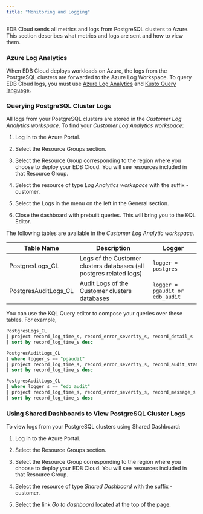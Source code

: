 ```yaml
---
title: "Monitoring and Logging"
---
```



EDB Cloud sends all metrics and logs from PostgreSQL clusters to Azure. This section describes what metrics and logs are sent and how to view them.

### Azure Log Analytics

When EDB Cloud deploys workloads on Azure, the logs from the PostgreSQL clusters are forwarded to the Azure Log Workspace.
To query EDB Cloud logs, you must use [Azure Log Analytics](https://docs.microsoft.com/en-us/azure/azure-monitor/logs/log-analytics-overview) and [Kusto Query language](https://azure-training.com/azure-data-science/the-kusto-query-language/).



### Querying PostgreSQL Cluster Logs


All logs from your PostgreSQL clusters are stored in the _Customer Log Analytics workspace_. To find your _Customer Log Analytics workspace_:

1. Log in to the Azure Portal.

2. Select the Resource Groups section.

2. Select the Resource Group corresponding to the region where you choose to deploy your EDB Cloud. You will see resources included in that Resource Group.

3. Select the resource of type _Log Analytics workspace_ with the suffix -customer.

4. Select the Logs in the menu on the left in the General section.

5. Close the dashboard with prebuilt queries. This will bring you to the KQL Editor.

The following tables are available in the _Customer Log Analytic workspace_.

| Table Name | Description | Logger |
| ---------- | ----------- | ------ |
| PostgresLogs_CL  | Logs of the Customer clusters databases (all postgres related logs) | `logger = postgres` |
| PostgresAuditLogs_CL  | Audit Logs of the Customer clusters databases | `logger = pgaudit or edb_audit`  |

You can use the KQL Query editor to compose your queries over these tables. For example,

~~~ sql 
PostgresLogs_CL 
| project record_log_time_s, record_error_severity_s, record_detail_s 
| sort by record_log_time_s desc
~~~
~~~ sql
PostgresAuditLogs_CL
| where logger_s == "pgaudit"
| project record_log_time_s, record_error_severity_s, record_audit_statement_s
| sort by record_log_time_s desc 
~~~
~~~ sql
PostgresAuditLogs_CL
| where logger_s == "edb_audit"
| project record_log_time_s, record_error_severity_s, record_message_s
| sort by record_log_time_s desc 
~~~

###  Using Shared Dashboards to View PostgreSQL Cluster Logs

To view logs from your PostgreSQL clusters using Shared Dashboard:

1. Log in to the Azure Portal.

2. Select the Resource Groups section.

2. Select the Resource Group corresponding to the region where you choose to deploy your EDB Cloud. You will see resources included in that Resource Group.

3. Select the resource of type _Shared Dashboard_ with the suffix -customer.

4. Select the link _Go to dashboard_ located at the top of the page.


